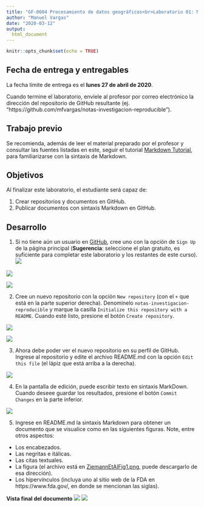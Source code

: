 ```yaml
---
title: "GF-0604 Procesamiento de datos geográficos<br>Laboratorio 01: Markdown"
author: "Manuel Vargas"
date: "2020-03-12"
output: 
  html_document
---
```


```r
knitr::opts_chunk$set(echo = TRUE)
```

## Fecha de entrega y entregables
La fecha límite de entrega es el **lunes 27 de abril de 2020**.  

Cuando termine el laboratorio, envíele al profesor por correo electrónico la dirección del repositorio de GitHub resultante (ej. "https://github.com/mfvargas/notas-investigacion-reproducible").

## Trabajo previo
Se recomienda, además de leer el material preparado por el profesor y consultar las fuentes listadas en este, seguir el tutorial [Markdown Tutorial](https://www.markdowntutorial.com/), para familiarizarse con la sintaxis de Markdown.

## Objetivos
Al finalizar este laboratorio, el estudiante será capaz de:

1. Crear repositorios y documentos en GitHub.
2. Publicar documentos con sintaxis Markdown en GitHub.


## Desarrollo
1. Si no tiene aún un usuario en [GitHub](https://github.com/), cree uno con la opción de `Sign Up` de la página principal (**Sugerencia**: seleccione el plan gratuito, es suficiente para completar este laboratorio y los restantes de este curso).
![](github01.png)

![](github02.png)

![](github03.png)

2. Cree un nuevo repositorio con la opción `New repository` (con el `+` que está en la parte superior derecha). Denomínelo `notas-investigacion-reproducible` y marque la casilla `Initialize this repository with a README `. Cuando esté listo, presione el botón `Create repository`.

![](github04a.png)

![](github04b.png)

3. Ahora debe poder ver el nuevo repositorio en su perfil de GitHub. Ingrese al repositorio y edite el archivo README.md con la opción `Edit this file` (el lápiz que está arriba a la derecha).

![](github05.png)

4. En la pantalla de edición, puede escribir texto en sintaxis MarkDown. Cuando deseee guardar los resultados, presione el botón `Commit Changes` en la parte inferior.

![](github06.png)

5. Ingrese en README.md la sintaxis Markdown para obtener un documento que se visualice como en las siguientes figuras. Note, entre otros aspectos:

- Los encabezados.
- Las negritas e itálicas.
- Las citas textuales.
- La figura (el archivo está en [ZiemannEtAlFig1.png](ZiemannEtAlFig1.png), puede descargarlo de esa dirección).
- Los hipervínculos (incluya uno al sitio web de la FDA en https://www.fda.gov/, en donde se mencionan las siglas).

**Vista final del documento**
![](ejercicio01.png)
![](ejercicio02.png)